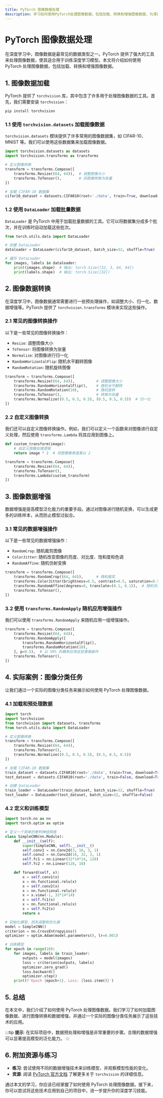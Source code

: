 ```yaml
---
title: PyTorch 图像数据处理
description: 学习如何使用PyTorch处理图像数据，包括加载、转换和增强图像数据，为深度学习模型准备数据。
---
```


# PyTorch 图像数据处理

在深度学习中，图像数据是最常见的数据类型之一。PyTorch 提供了强大的工具来处理图像数据，使其适合用于训练深度学习模型。本文将介绍如何使用 PyTorch 处理图像数据，包括加载、转换和增强图像数据。

## 1. 图像数据加载

PyTorch 提供了 `torchvision` 库，其中包含了许多用于处理图像数据的工具。首先，我们需要安装 `torchvision`：

```bash
pip install torchvision
```

### 1.1 使用 `torchvision.datasets` 加载图像数据

`torchvision.datasets` 模块提供了许多常用的图像数据集，如 CIFAR-10、MNIST 等。我们可以使用这些数据集来加载图像数据。

```python
import torchvision.datasets as datasets
import torchvision.transforms as transforms

# 定义图像转换
transform = transforms.Compose([
    transforms.Resize((64, 64)),  # 调整图像大小
    transforms.ToTensor(),        # 将图像转换为张量
])

# 加载 CIFAR-10 数据集
cifar10_dataset = datasets.CIFAR10(root='./data', train=True, download=True, transform=transform)
```

### 1.2 使用 `DataLoader` 加载批量数据

`DataLoader` 是 PyTorch 中用于加载批量数据的工具。它可以将数据集分成多个批次，并在训练时自动加载这些批次。

```python
from torch.utils.data import DataLoader

# 创建 DataLoader
dataloader = DataLoader(cifar10_dataset, batch_size=32, shuffle=True)

# 遍历 DataLoader
for images, labels in dataloader:
    print(images.shape)  # 输出: torch.Size([32, 3, 64, 64])
    print(labels.shape)  # 输出: torch.Size([32])
```

## 2. 图像数据转换

在深度学习中，图像数据通常需要进行一些预处理操作，如调整大小、归一化、数据增强等。PyTorch 提供了 `torchvision.transforms` 模块来实现这些操作。

### 2.1 常见的图像转换操作

以下是一些常见的图像转换操作：

- `Resize`: 调整图像大小
- `ToTensor`: 将图像转换为张量
- `Normalize`: 对图像进行归一化
- `RandomHorizontalFlip`: 随机水平翻转图像
- `RandomRotation`: 随机旋转图像

```python
transform = transforms.Compose([
    transforms.Resize((64, 64)),          # 调整图像大小
    transforms.RandomHorizontalFlip(),    # 随机水平翻转
    transforms.RandomRotation(10),        # 随机旋转
    transforms.ToTensor(),                # 转换为张量
    transforms.Normalize((0.5, 0.5, 0.5), (0.5, 0.5, 0.5))  # 归一化
])
```

### 2.2 自定义图像转换

我们还可以自定义图像转换操作。例如，我们可以定义一个函数来对图像进行自定义处理，然后使用 `transforms.Lambda` 将其应用到图像上。

```python
def custom_transform(image):
    # 自定义图像处理逻辑
    return image * 2  # 将图像像素值乘以 2

transform = transforms.Compose([
    transforms.Resize((64, 64)),
    transforms.ToTensor(),
    transforms.Lambda(custom_transform)
])
```

## 3. 图像数据增强

数据增强是提高模型泛化能力的重要手段。通过对图像进行随机变换，可以生成更多的训练样本，从而防止模型过拟合。

### 3.1 常见的数据增强操作

以下是一些常见的数据增强操作：

- `RandomCrop`: 随机裁剪图像
- `ColorJitter`: 随机改变图像的亮度、对比度、饱和度和色调
- `RandomAffine`: 随机仿射变换

```python
transform = transforms.Compose([
    transforms.RandomCrop((64, 64)),      # 随机裁剪
    transforms.ColorJitter(brightness=0.5, contrast=0.5, saturation=0.5, hue=0.5),  # 颜色抖动
    transforms.RandomAffine(degrees=0, translate=(0.1, 0.1)),  # 随机仿射变换
    transforms.ToTensor(),
])
```

### 3.2 使用 `transforms.RandomApply` 随机应用增强操作

我们可以使用 `transforms.RandomApply` 来随机应用一组增强操作。

```python
transform = transforms.Compose([
    transforms.Resize((64, 64)),
    transforms.RandomApply([
        transforms.RandomHorizontalFlip(),
        transforms.RandomRotation(10),
    ], p=0.5),  # 以 50% 的概率应用这些增强操作
    transforms.ToTensor(),
])
```

## 4. 实际案例：图像分类任务

让我们通过一个实际的图像分类任务来展示如何使用 PyTorch 处理图像数据。

### 4.1 加载和预处理数据

```python
import torch
import torchvision
from torchvision import datasets, transforms
from torch.utils.data import DataLoader

# 定义图像转换
transform = transforms.Compose([
    transforms.Resize((64, 64)),
    transforms.ToTensor(),
    transforms.Normalize((0.5, 0.5, 0.5), (0.5, 0.5, 0.5))
])

# 加载 CIFAR-10 数据集
train_dataset = datasets.CIFAR10(root='./data', train=True, download=True, transform=transform)
test_dataset = datasets.CIFAR10(root='./data', train=False, download=True, transform=transform)

# 创建 DataLoader
train_loader = DataLoader(train_dataset, batch_size=32, shuffle=True)
test_loader = DataLoader(test_dataset, batch_size=32, shuffle=False)
```

### 4.2 定义和训练模型

```python
import torch.nn as nn
import torch.optim as optim

# 定义一个简单的卷积神经网络
class SimpleCNN(nn.Module):
    def __init__(self):
        super(SimpleCNN, self).__init__()
        self.conv1 = nn.Conv2d(3, 16, 3, 1)
        self.conv2 = nn.Conv2d(16, 32, 3, 1)
        self.fc1 = nn.Linear(32*14*14, 128)
        self.fc2 = nn.Linear(128, 10)

    def forward(self, x):
        x = self.conv1(x)
        x = nn.functional.relu(x)
        x = self.conv2(x)
        x = nn.functional.relu(x)
        x = x.view(-1, 32*14*14)
        x = self.fc1(x)
        x = nn.functional.relu(x)
        x = self.fc2(x)
        return x

# 初始化模型、损失函数和优化器
model = SimpleCNN()
criterion = nn.CrossEntropyLoss()
optimizer = optim.Adam(model.parameters(), lr=0.001)

# 训练模型
for epoch in range(10):
    for images, labels in train_loader:
        outputs = model(images)
        loss = criterion(outputs, labels)
        optimizer.zero_grad()
        loss.backward()
        optimizer.step()
    print(f'Epoch {epoch+1}, Loss: {loss.item()}')
```

## 5. 总结

在本文中，我们介绍了如何使用 PyTorch 处理图像数据。我们学习了如何加载图像数据、进行图像转换和数据增强，并通过一个实际的图像分类任务展示了这些技术的应用。

:::tip
**提示**: 在实际项目中，数据预处理和增强是非常重要的步骤。合理的数据增强可以显著提高模型的泛化能力。
:::

## 6. 附加资源与练习

- **练习**: 尝试使用不同的数据增强技术来训练模型，并观察模型性能的变化。
- **资源**: 阅读 [PyTorch 官方文档](https://pytorch.org/docs/stable/torchvision/index.html) 了解更多关于 `torchvision` 的详细信息。

通过本文的学习，你应该已经掌握了如何使用 PyTorch 处理图像数据。接下来，你可以尝试将这些技术应用到自己的项目中，进一步提升你的深度学习技能。